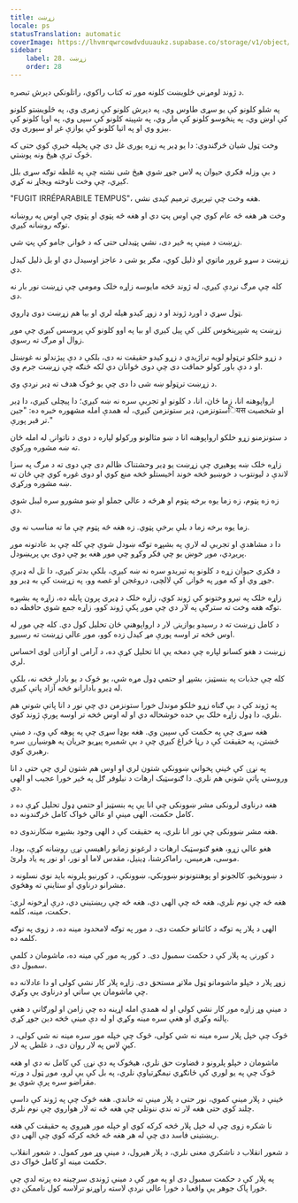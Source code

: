 ```yaml
---
title: زړښت
locale: ps
statusTranslation: automatic
coverImage: https://lhvmrqwrcowdvduuaukz.supabase.co/storage/v1/object/public/strapi-uploads/small_cover-educacion-fundamental.webp-2d51a7828a2b1309555be27f7e2a61a0.webp
sidebar:
    label: 28. زړښت
    order: 28
---
```

د ژوند لومړني څلویښت کلونه موږ ته کتاب راکوي، راتلونکي دېرش تبصره.

په شلو کلونو کې یو سړی طاوس وي، په دېرش کلونو کې زمری وي، په څلویښتو کلونو کې اوښ وي، په پنځوسو کلونو کې مار وي، په شپیته کلونو کې سپی وي، په اویا کلونو کې بیزو وي او په اتیا کلونو کې یوازې غږ او سیوری وي.

وخت ټول شیان څرګندوي: دا یو ډیر په زړه پوری غل دی چې پخپله خبرې کوي حتی که څوک ترې هیڅ ونه پوښتي.

د بې وزله فکري حيوان په لاس جوړ شوي هیڅ شی نشته چې په غلطه توګه سړی بلل کیږي، چې وخت ناوخته ویجاړ نه کړي.

"FUGIT IRRÉPARABILE TEMPUS"، هغه وخت چې تیریږي ترمیم کیدی نشي.

وخت هر هغه څه عام کوي چې اوس پټ دي او هغه څه پټوي او پټوي چې اوس په روښانه توګه روښانه کیږي.

زړښت د مینې په څیر دی، نشي پټیدلی حتی که د ځوانۍ جامو کې پټ شي.

زړښت د سړو غرور ماتوي او ذلیل کوي، مګر یو شی د عاجز اوسیدل دي او بل ذلیل کیدل دي.

کله چې مرګ نږدې کیږي، له ژوند څخه مایوسه زاړه خلک ومومي چې زړښت نور بار نه دی.

ټول سړي د اوږد ژوند او د زوړ کیدو هیله لري او بیا هم زړښت دوی ډاروي.

زړښت په شپږپنځوس کلنۍ کې پیل کیږي او بیا په اوو کلونو کې پروسس کیږي چې موږ زوال او مرګ ته رسوي.

د زړو خلکو ترټولو لویه تراژیدي د زړو کیدو حقیقت نه دی، بلکې د دې پیژندلو نه غوښتل او د دې باور کولو حماقت دی چې دوی ځوانان دي لکه څنګه چې زړښت جرم وي.

د زړښت ترټولو ښه شی دا دی چې یو څوک هدف ته ډیر نږدې وي.

ارواپوهنه انا، زما ځان، انا، د کلونو او تجربې سره نه ښه کیږي؛ دا پیچلی کیږي، دا ډیر ستونزمن، ډیر ستونزمن کیږي، له همدې امله مشهوره خبره ده: "جینियस او شخصیت تر قبر پورې."

د ستونزمنو زړو خلکو ارواپوهنه انا د ښو مثالونو ورکولو لپاره د دوی د ناتوانۍ له امله ځان ته ښه مشوره ورکوي.

زاړه خلک ښه پوهیږي چې زړښت یو ډیر وحشتناک ظالم دی چې دوی ته د مرګ په سزا لاندې د لیونتوب د خوښیو څخه خوند اخیستلو څخه منع کوي او دوی غوره کوي چې ځان ته ښه مشوره ورکړي.

زه زه پټوم، زه زما یوه برخه پټوم او هرڅه د عالي جملو او ښو مشورو سره لیبل شوي دي.

زما یوه برخه زما د بلې برخې پټوي. زه هغه څه پټوم چې ما ته مناسب نه وي.

دا د مشاهدې او تجربې له لارې په بشپړه توګه ښودل شوې چې کله چې بد عادتونه موږ پریږدي، موږ خوښ یو چې فکر وکړو چې موږ هغه یو چې دوی یې پریښودل.

د فکري حيوان زړه د کلونو په تیریدو سره نه ښه کیږي، بلکې بدتر کیږي، دا تل له ډبرې جوړ وي او که موږ په ځوانۍ کې لالچی، دروغجن او غصه وو، په زړښت کې به ډیر وو.

زاړه خلک په تیرو وختونو کې ژوند کوي، زاړه خلک د ډیری پرون پایله ده، زاړه په بشپړه توګه هغه وخت ته سترګې په لار دي چې موږ پکې ژوند کوو، زاړه جمع شوي حافظه ده.

د کامل زړښت ته د رسیدو یوازینۍ لار د ارواپوهنې ځان تحلیل کول دي. کله چې موږ له اوس څخه تر اوسه پورې مړ کیدل زده کوو، موږ عالي زړښت ته رسیږو.

زړښت د هغو کسانو لپاره چې دمخه یې انا تحلیل کړې ده، د آرامۍ او آزادۍ لوی احساس لري.

کله چې جذبات په بنسټیز، بشپړ او حتمي ډول مړه شي، یو څوک د یو بادار څخه نه، بلکې له ډیرو بادارانو څخه آزاد پاتې کیږي.

په ژوند کې د بې ګناه زړو خلکو موندل خورا ستونزمن دي چې نور د انا پاتې شوني هم نلري، دا ډول زاړه خلک بې حده خوشحاله دي او له اوس څخه تر اوسه پورې ژوند کوي.

هغه سړی چې په حکمت کې سپین وي. هغه بوډا سړی چې په پوهه کې وي، د مینې څښتن، په حقیقت کې د رڼا څراغ کیږي چې د بې شمیره پیړیو جریان په هوښیارۍ سره رهبري کوي.

په نړۍ کې ځینې پخواني ښوونکي شتون لري او اوس هم شتون لري چې حتی د انا وروستي پاتې شوني هم نلري. دا ګنوسټیک ارهات د نیلوفر ګل په څیر خورا عجیب او الهی دي.

هغه درناوی لرونکی مشر ښوونکی چې انا یې په بنسټیز او حتمي ډول تحلیل کړې ده د کامل حکمت، الهی مینې او عالي ځواک کامل څرګندونه ده.

هغه مشر ښوونکی چې نور انا نلري، په حقیقت کې د الهی وجود بشپړه ښکارندوی ده.

هغو عالي زړو، هغو ګنوسټیک ارهات د لرغونو زمانو راهیسې نړۍ روښانه کړې، بودا، موسی، هرمیس، راماکرشنا، ډینیل، مقدس لاما او نور، او نور په یاد ولرئ.

د ښوونځیو، کالجونو او پوهنتونونو ښوونکي، ښوونکې، د کورنیو پلرونه باید نوي نسلونه د مشرانو درناوي او ستاینې ته وهڅوي.

هغه څه چې نوم نلري، هغه څه چې الهی دي، هغه څه چې ریښتیني دي، درې اړخونه لري: حکمت، مینه، کلمه.

الهی د پلار په توګه د کائناتو حکمت دی، د مور په توګه لامحدود مینه ده، د زوی په توګه کلمه ده.

د کورنۍ په پلار کې د حکمت سمبول دی. د کور په مور کې مینه ده، ماشومان د کلمې سمبول دی.

زوړ پلار د خپلو ماشومانو ټول ملاتړ مستحق دی. زاړه پلار کار نشي کولی او دا عادلانه ده چې ماشومان یې ساتي او درناوی یې وکړي.

د مینې وړ زاړه مور کار نشي کولی او له همدې امله اړینه ده چې زامن او لورګانې د هغې پالنه وکړي او هغې سره مینه وکړي او له دې مینې څخه دین جوړ کړي.

څوک چې خپل پلار سره مینه نه شي کولی، څوک چې خپله مور سره مینه نه شي کولی، د کیڼ لاس په لار روان دی، د غلطۍ په لار.

ماشومان د خپلو پلرونو د قضاوت حق نلري، هیڅوک په دې نړۍ کې کامل نه دي او هغه څوک چې په یو لوري کې ځانګړي نیمګړتیاوې نلري، په بل کې یې لرو، موږ ټول د ورته مقراضو سره پرې شوي یو.

ځینې د پلار مینې کموي، نور حتی د پلار مینې ته خاندي. هغه څوک چې په ژوند کې داسې چلند کوي حتی هغه لار ته ندي ننوتلي چې هغه څه ته لار هواروي چې نوم نلري.

نا شکره زوی چې له خپل پلار څخه کرکه کوي او خپله مور هیروي په حقیقت کې هغه ریښتینی فاسد دی چې له هر هغه څه څخه کرکه کوي چې الهی دي.

د شعور انقلاب د ناشکري معنی نلري، د پلار هیرول، د مینې وړ مور کمول. د شعور انقلاب حکمت مینه او کامل ځواک دی.

په پلار کې د حکمت سمبول دی او په مور کې د مینې ژوندی سرچینه ده پرته لدې چې خورا پاک جوهر یې واقعیا د خورا عالي نږدې لاسته راوړنو ترلاسه کول ناممکن دي.

